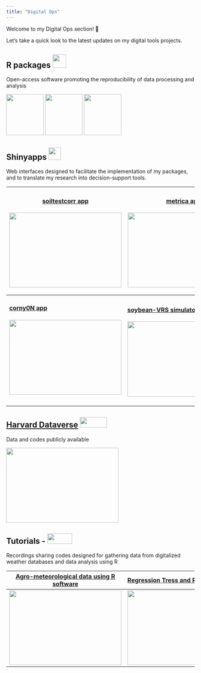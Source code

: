 ```yaml
---
title: "Digital Ops"
---
```


Welcome to my Digital Ops section! 👋

Let's take a quick look to the latest updates on my digital tools projects.

## R packages ![](assets/images/R_logo.png){width="36"}

Open-access software promoting the reproducibility of data processing and analysis

[![](assets/images/soiltestcorr_logo.png){width="100" height="110"}](https://adriancorrendo.github.io/soiltestcorr/) [![](assets/images/metrica_logo.png){width="100" height="110"}](https://adriancorrendo.github.io/metrica/) [![](assets/images/xpolaris.png){width="100" height="110"}](https://github.com/cran/XPolaris)

## Shinyapps ![](assets/images/shiny.png){width="33"}

Web interfaces designed to facilitate the implementation of my packages, and to translate my research into decision-support tools.

+---------------------------------------------------------------------+-----------------------------------------------------------------------------------------------+
| #### [soiltestcorr app](https://soiltestcorr.herokuapp.com/)        | #### [metrica app](https://acorrendo.shinyapps.io/shiny_metrica/)                             |
|                                                                     |                                                                                               |
| ![](assets/images/shiny_soiltestcorr.png){width="300" height="200"} | ![](assets/images/shiny_metrica.png){width="300" height="200"}                                |
+=====================================================================+===============================================================================================+
| #### [corny0N app](https://corn-y0-forecast.herokuapp.com/)         | #### [soybean-VRS simulator](https://analytics.iasoybeans.com/cool-apps/SoybeanVRSsimulator/) |
|                                                                     |                                                                                               |
| ![](assets/images/shiny_corny0.png){width="300" height="200"}       | ![](images/paste-3651008B.png){width="301" height="201"}                                      |
|                                                                     |                                                                                               |
| ###                                                                 |                                                                                               |
+---------------------------------------------------------------------+-----------------------------------------------------------------------------------------------+

## [Harvard Dataverse](https://dataverse.harvard.edu/dataverse/adriancorrendo) ![](assets/images/harvard_dataverse_logo.png){width="72" height="28"}

Data and codes publicly available

[<img src="assets/images/harvard_dataverse.png" width="300" height="200"/>](https://dataverse.harvard.edu/dataverse/adriancorrendo)

## Tutorials - ![](assets/images/YouTube_Logo.png){width="66" height="28"}

Recordings sharing codes designed for gathering data from digitalized weather databases and data analysis using R

| [Agro-meteorological data using R software](https://www.youtube.com/watch?v=gJo5XUFtDPk) | [Regression Tress and Random Forests](https://www.youtube.com/watch?v=sE8VyX2XGII) |
|------------------------------------------------------------------------------------------|------------------------------------------------------------------------------------|
| ![](assets/images/agrometR_tutorial.png){width="300" height="200"}                       | ![](assets/images/rf_tutorial.png){width="300" height="200"}                       |
